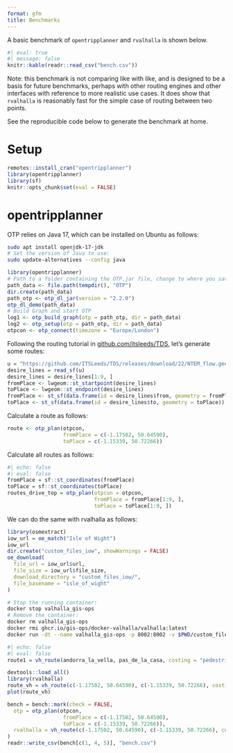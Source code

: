 ```yaml
---
format: gfm
title: Benchmarks
---
```


A basic benchmark of `opentripplanner` and `rvalhalla` is shown below.

```r
#| eval: true
#| message: false
knitr::kable(readr::read_csv("bench.csv"))
```

Note: this benchmark is not comparing like with like, and is designed to be a basis for future benchmarks, perhaps with other routing engines and other interfaces with reference to more realistic use cases.
It does show that `rvalhalla` is reasonably fast for the simple case of routing between two points.

See the reproducible code below to generate the benchmark at home.

# Setup


```r
remotes::install_cran("opentripplanner")
library(opentripplanner)
library(sf)
knitr::opts_chunk$set(eval = FALSE)
```


# opentripplanner

OTP relies on Java 17, which can be installed on Ubuntu as follows:

```bash
sudo apt install openjdk-17-jdk
# Set the version of Java to use:
sudo update-alternatives --config java
```


```r
library(opentripplanner)
# Path to a folder containing the OTP.jar file, change to where you saved the file.
path_data <- file.path(tempdir(), "OTP")
dir.create(path_data)
path_otp <- otp_dl_jar(version = "2.2.0")
otp_dl_demo(path_data)
# Build Graph and start OTP
log1 <- otp_build_graph(otp = path_otp, dir = path_data)
log2 <- otp_setup(otp = path_otp, dir = path_data)
otpcon <- otp_connect(timezone = "Europe/London")
```

Following the routing tutorial in [github.com/itsleeds/TDS](https://github.com/ITSLeeds/TDS/blob/ff0c7346d2f872539faae11224aaa76b79e8c2b6/practicals/6-routing.Rmd), let's generate some routes:


```r
u = "https://github.com/ITSLeeds/TDS/releases/download/22/NTEM_flow.geojson"
desire_lines = read_sf(u)
desire_lines = desire_lines[1:9, ]
fromPlace <- lwgeom::st_startpoint(desire_lines)
toPlace <- lwgeom::st_endpoint(desire_lines)
fromPlace <- st_sf(data.frame(id = desire_lines$from, geometry = fromPlace))
toPlace <- st_sf(data.frame(id = desire_lines$to, geometry = toPlace))
```

Calculate a route as follows:

```r
route <- otp_plan(otpcon, 
                  fromPlace = c(-1.17502, 50.64590), 
                  toPlace = c(-1.15339, 50.72266))
```

Calculate all routes as follows:

```r
#| echo: false
#| eval: false
fromPlace = sf::st_coordinates(fromPlace)
toPlace = sf::st_coordinates(toPlace)
routes_drive_top = otp_plan(otpcon = otpcon,
                            fromPlace = fromPlace[1:9, ],
                            toPlace = toPlace[1:9, ])
```

We can do the same with rvalhalla as follows:

```r
library(osmextract)
iow_url = oe_match("Isle of Wight")
iow_url
dir.create("custom_files_iow", showWarnings = FALSE)
oe_download(
  file_url = iow_url$url,
  file_size = iow_url$file_size,
  download_directory = "custom_files_iow/",
  file_basename = "isle_of_wight"
)
```

``` bash
# Stop the running container:
docker stop valhalla_gis-ops
# Remove the container:
docker rm valhalla_gis-ops
docker rmi ghcr.io/gis-ops/docker-valhalla/valhalla:latest
docker run -dt --name valhalla_gis-ops -p 8002:8002 -v $PWD/custom_files:/custom_files -e tile_urls=https://download.geofabrik.de/europe/great-britain/england/isle-of-wight-latest.osm.pbf ghcr.io/gis-ops/docker-valhalla/valhalla:latest
```

```r
#| echo: false
#| eval: false
route1 = vh_route(andorra_la_vella, pas_de_la_casa, costing = "pedestrian")
```

```r
devtools::load_all()
library(rvalhalla)
route_vh = vh_route(c(-1.17502, 50.64590), c(-1.15339, 50.72266), costing = "pedestrian")
plot(route_vh)
```


```r
bench = bench::mark(check = FALSE,
  otp = otp_plan(otpcon, 
                  fromPlace = c(-1.17502, 50.64590), 
                  toPlace = c(-1.15339, 50.72266)),
  rvalhalla = vh_route(c(-1.17502, 50.64590), c(-1.15339, 50.72266), costing = "pedestrian")
)
readr::write_csv(bench[c(1, 4, 5)], "bench.csv")
```

